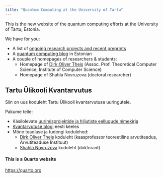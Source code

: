 ```yaml
---
title: "Quantum Computing at the University of Tartu"
---
```


This is the new website of the quantum computing efforts at the University of Tartu, Estonia.

We have for you:

* A list of [ongoing research projects and recent preprints](proandpre.qmd)
* A [quantum computing blog](kvantblog.qmd) in Estonian
* A couple of homepages of researchers & students:
  * Homepage of [Dirk Oliver Theis](homepage/dot.qmd) (Assoc. Prof. Theoretical Computer Science, Institute of Computer Science)
  * Homepage of Shahla Novruzova (doctoral researcher)

## Tartu Ülikooli Kvantarvutus

Siin on uus koduleht Tartu Ülikooli kvantarvutuse uuringutele.

Pakume teile:

* Käsilolevate [uurimisprojektide ja hiljutiste eellugude nimekirja](proandpre.qmd)
* [Kvantarvutuse blogi](kvantblog.qmd) eesti keeles
* Mõne teadlase ja tudengi kodulehed:
  * [Dirk Oliver Theis](homepage/dot.qmd) koduleht (kaasprofessor teoreetiline arvutiteadus, Arvutiteaduse Instituut)
  * [Shahla Novruzova](homepage/shahla.qmd) koduleht (doktorant)


#### This is a Quarto website

<https://quarto.org>